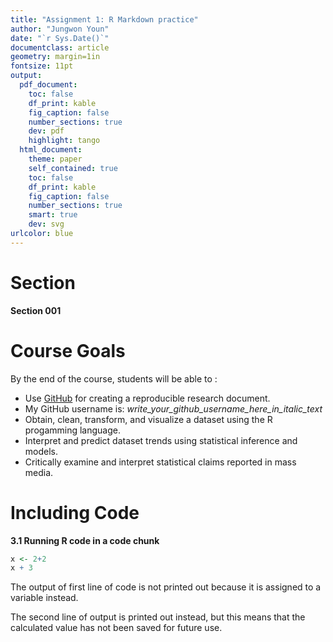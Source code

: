 ```yaml
---
title: "Assignment 1: R Markdown practice"
author: "Jungwon Youn"
date: "`r Sys.Date()`"
documentclass: article
geometry: margin=1in
fontsize: 11pt
output:
  pdf_document:
    toc: false
    df_print: kable
    fig_caption: false
    number_sections: true
    dev: pdf
    highlight: tango
  html_document:
    theme: paper
    self_contained: true
    toc: false
    df_print: kable
    fig_caption: false
    number_sections: true
    smart: true
    dev: svg
urlcolor: blue
---
```


<!-- Write your Markdown below this line -->

# Section
**Section 001**

# Course Goals
By the end of the course, students will be able to :

* Use [GitHub](https://github.com/) for creating a reproducible research document.
 + My GitHub username is: *write_your_github_username_here_in_italic_text*
* Obtain, clean, transform, and visualize a dataset using the R progamming language.
* Interpret and predict dataset trends using statistical inference and models.
* Critically examine and interpret statistical claims reported in mass media.

# Including Code
**3.1 Running R code in a code chunk**
```r
x <- 2+2
x + 3
```
The output of first line of code is not printed out because it is assigned to a variable instead.

The second line of output is printed out instead, but this means that the calculated value has not been saved for future use.



 





